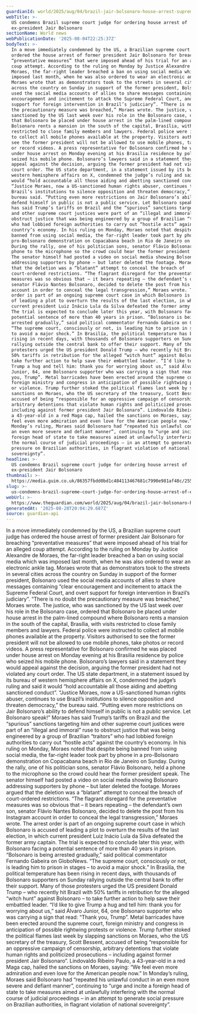 ```yaml
---
guardianId: world/2025/aug/04/brazil-jair-bolsonaro-house-arrest-supreme-court
webTitle: >-
  US condemns Brazil supreme court judge for ordering house arrest of
  ex-president Jair Bolsonaro
sectionName: World news
webPublicationDate: '2025-08-04T22:25:37Z'
bodyText: >-
  In a move immediately condemned by the US, a Brazilian supreme court judge has
  ordered the house arrest of former president Jair Bolsonaro for breaching
  “preventative measures” that were imposed ahead of his trial for an alleged
  coup attempt. According to the ruling on Monday by Justice Alexandre de
  Moraes, the far-right leader breached a ban on using social media which was
  imposed last month, when he was also ordered to wear an electronic ankle tag.
  Moraes wrote that as demonstrators took to the streets in several cities
  across the country on Sunday in support of the former president, Bolsonaro
  used the social media accounts of allies to share messages containing “clear
  encouragement and incitement to attack the Supreme Federal Court, and overt
  support for foreign intervention in Brazil’s judiciary”. “There is no doubt
  the precautionary measure was breached,” Moraes wrote. The justice, who was
  sanctioned by the US last week over his role in the Bolsonaro case, ordered
  that Bolsonaro be placed under house arrest in the palm-lined compound where
  Bolsonaro rents a mansion in the south of the capital, Brasília, with visits
  restricted to close family members and lawyers. Federal police were instructed
  to collect all mobile phones available at the property. Visitors authorised to
  see the former president will not be allowed to use mobile phones, take photos
  or record videos. A press representative for Bolsonaro confirmed he was placed
  under house arrest on Monday evening at his Brasilia residence by police who
  seized his mobile phone. Bolsonaro’s lawyers said in a statement they would
  appeal against the decision, arguing the former president had not violated any
  court order. The US state department, in a statement issued by its bureau of
  western hemisphere affairs on X, condemned the judge’s ruling and said it
  would “hold accountable all those aiding and abetting sanctioned conduct”.
  “Justice Moraes, now a US-sanctioned human rights abuser, continues to use
  Brazil’s institutions to silence opposition and threaten democracy,” the
  bureau said. “Putting even more restrictions on Jair Bolsonaro’s ability to
  defend himself in public is not a public service. Let Bolsonaro speak!” Moraes
  has said Trump’s tariffs on Brazil and the “spurious” sanctions targeting him
  and other supreme court justices were part of an “illegal and immoral” ruse to
  obstruct justice that was being engineered by a group of Brazilian “traitors”
  who had lobbied foreign authorities to carry out “hostile acts” against the
  country’s economy. In his ruling on Monday, Moraes noted that despite being
  banned from using social media, the far-right leader took part by phone in a
  pro-Bolsonaro demonstration on Copacabana beach in Rio de Janeiro on Sunday.
  During the rally, one of his politician sons, senator Flávio Bolsonaro, held a
  phone to the microphone so the crowd could hear the former president speak.
  The senator himself had posted a video on social media showing Bolsonaro
  addressing supporters by phone – but later deleted the footage. Moraes argued
  that the deletion was a “blatant” attempt to conceal the breach of
  court-ordered restrictions. “The flagrant disregard for the preventative
  measures was so obvious that – it bears repeating – the defendant’s own son,
  senator Flávio Nantes Bolsonaro, decided to delete the post from his Instagram
  account in order to conceal the legal transgression,” Moraes wrote. The arrest
  order is part of an ongoing supreme court case in which Bolsonaro is accused
  of leading a plot to overturn the results of the last election, in which
  current president Luiz Inácio Lula da Silva defeated the former army captain.
  The trial is expected to conclude later this year, with Bolsonaro facing a
  potential sentence of more than 40 years in prison. “Bolsonaro is being
  arrested gradually,” said political commentator Fernando Gabeira on GloboNews.
  “The supreme court, consciously or not, is leading him to prison in stages –
  to avoid a major shock.” In Brasilía, the political temperature has been
  rising in recent days, with thousands of Bolsonaro supporters on Sunday
  rallying outside the central bank to offer their support. Many of those
  protesters urged the US president Donald Trump – who recently hit Brazil with
  50% tariffs in retribution for the alleged “witch hunt” against Bolsonaro – to
  take further action to help save their embattled leader. “I’d like to give
  Trump a hug and tell him: thank you for worrying about us,” said Álvaro
  Junior, 64, one Bolsonaro supporter who was carrying a sign that read: “Thank
  you, Trump”. Metal barricades have been erected around the supreme court,
  foreign ministry and congress in anticipation of possible rightwing protests
  or violence. Trump further stoked the political flames last week by slapping
  sanctions on Moraes, who the US secretary of the treasury, Scott Bessent,
  accused of being “responsible for an oppressive campaign of censorship,
  arbitrary detentions that violate human rights and politicized prosecutions –
  including against former president Jair Bolsonaro”. Lindovaldo Ribeiro Paulo,
  a 43-year-old in a red Maga cap, hailed the sanctions on Moraes, saying: “We
  feel even more admiration and even love for the American people now.” In
  Monday’s ruling, Moraes said Bolsonaro had “repeated his unlawful conduct in
  an even more severe and defiant manner”, continuing to “urge and incite a
  foreign head of state to take measures aimed at unlawfully interfering with
  the normal course of judicial proceedings – in an attempt to generate social
  pressure on Brazilian authorities, in flagrant violation of national
  sovereignty”.
headline: >-
  US condemns Brazil supreme court judge for ordering house arrest of
  ex-president Jair Bolsonaro
thumbnail: >-
  https://media.guim.co.uk/86357fbdd0bd1c484113467681c7990e981af48c/255_0_1936_1549/500.jpg
slug: >-
  us-condemns-brazil-supreme-court-judge-for-ordering-house-arrest-of-ex-president-jair-bolsonaro
webUrl: >-
  https://www.theguardian.com/world/2025/aug/04/brazil-jair-bolsonaro-house-arrest-supreme-court
generatedAt: '2025-08-28T20:04:29.687Z'
source: guardian-api
---
```

In a move immediately condemned by the US, a Brazilian supreme court judge has ordered the house arrest of former president Jair Bolsonaro for breaching “preventative measures” that were imposed ahead of his trial for an alleged coup attempt. According to the ruling on Monday by Justice Alexandre de Moraes, the far-right leader breached a ban on using social media which was imposed last month, when he was also ordered to wear an electronic ankle tag. Moraes wrote that as demonstrators took to the streets in several cities across the country on Sunday in support of the former president, Bolsonaro used the social media accounts of allies to share messages containing “clear encouragement and incitement to attack the Supreme Federal Court, and overt support for foreign intervention in Brazil’s judiciary”. “There is no doubt the precautionary measure was breached,” Moraes wrote. The justice, who was sanctioned by the US last week over his role in the Bolsonaro case, ordered that Bolsonaro be placed under house arrest in the palm-lined compound where Bolsonaro rents a mansion in the south of the capital, Brasília, with visits restricted to close family members and lawyers. Federal police were instructed to collect all mobile phones available at the property. Visitors authorised to see the former president will not be allowed to use mobile phones, take photos or record videos. A press representative for Bolsonaro confirmed he was placed under house arrest on Monday evening at his Brasilia residence by police who seized his mobile phone. Bolsonaro’s lawyers said in a statement they would appeal against the decision, arguing the former president had not violated any court order. The US state department, in a statement issued by its bureau of western hemisphere affairs on X, condemned the judge’s ruling and said it would “hold accountable all those aiding and abetting sanctioned conduct”. “Justice Moraes, now a US-sanctioned human rights abuser, continues to use Brazil’s institutions to silence opposition and threaten democracy,” the bureau said. “Putting even more restrictions on Jair Bolsonaro’s ability to defend himself in public is not a public service. Let Bolsonaro speak!” Moraes has said Trump’s tariffs on Brazil and the “spurious” sanctions targeting him and other supreme court justices were part of an “illegal and immoral” ruse to obstruct justice that was being engineered by a group of Brazilian “traitors” who had lobbied foreign authorities to carry out “hostile acts” against the country’s economy. In his ruling on Monday, Moraes noted that despite being banned from using social media, the far-right leader took part by phone in a pro-Bolsonaro demonstration on Copacabana beach in Rio de Janeiro on Sunday. During the rally, one of his politician sons, senator Flávio Bolsonaro, held a phone to the microphone so the crowd could hear the former president speak. The senator himself had posted a video on social media showing Bolsonaro addressing supporters by phone – but later deleted the footage. Moraes argued that the deletion was a “blatant” attempt to conceal the breach of court-ordered restrictions. “The flagrant disregard for the preventative measures was so obvious that – it bears repeating – the defendant’s own son, senator Flávio Nantes Bolsonaro, decided to delete the post from his Instagram account in order to conceal the legal transgression,” Moraes wrote. The arrest order is part of an ongoing supreme court case in which Bolsonaro is accused of leading a plot to overturn the results of the last election, in which current president Luiz Inácio Lula da Silva defeated the former army captain. The trial is expected to conclude later this year, with Bolsonaro facing a potential sentence of more than 40 years in prison. “Bolsonaro is being arrested gradually,” said political commentator Fernando Gabeira on GloboNews. “The supreme court, consciously or not, is leading him to prison in stages – to avoid a major shock.” In Brasilía, the political temperature has been rising in recent days, with thousands of Bolsonaro supporters on Sunday rallying outside the central bank to offer their support. Many of those protesters urged the US president Donald Trump – who recently hit Brazil with 50% tariffs in retribution for the alleged “witch hunt” against Bolsonaro – to take further action to help save their embattled leader. “I’d like to give Trump a hug and tell him: thank you for worrying about us,” said Álvaro Junior, 64, one Bolsonaro supporter who was carrying a sign that read: “Thank you, Trump”. Metal barricades have been erected around the supreme court, foreign ministry and congress in anticipation of possible rightwing protests or violence. Trump further stoked the political flames last week by slapping sanctions on Moraes, who the US secretary of the treasury, Scott Bessent, accused of being “responsible for an oppressive campaign of censorship, arbitrary detentions that violate human rights and politicized prosecutions – including against former president Jair Bolsonaro”. Lindovaldo Ribeiro Paulo, a 43-year-old in a red Maga cap, hailed the sanctions on Moraes, saying: “We feel even more admiration and even love for the American people now.” In Monday’s ruling, Moraes said Bolsonaro had “repeated his unlawful conduct in an even more severe and defiant manner”, continuing to “urge and incite a foreign head of state to take measures aimed at unlawfully interfering with the normal course of judicial proceedings – in an attempt to generate social pressure on Brazilian authorities, in flagrant violation of national sovereignty”.
